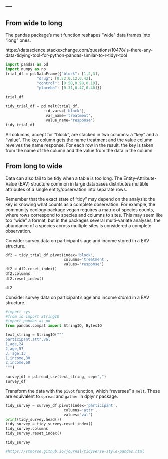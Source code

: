 ---
---

## From wide to long

The pandas package’s melt function reshapes “wide” data frames into “long” ones.

https://datascience.stackexchange.com/questions/10478/is-there-any-data-tidying-tool-for-python-pandas-similar-to-r-tidyr-tool

```python
import pandas as pd
import numpy as np
trial_df = pd.DataFrame({"block": [1,2,3],
              "drug": [0.22,0.12,0.42],
              "control": [0.58,0.98,0.19],
              "placebo": [0.31,0.47,0.40]})

trial_df

tidy_trial_df = pd.melt(trial_df,
                  id_vars=['block'],
                  var_name='treatment',
                  value_name='response')
tidy_trial_df

```

All columns, accept for “block”, are stacked in two columns: a “key” and a “value”. The key column gets the name treatment and the value column reveives the name response. For each row in the result, the key is taken from the name of the column and the value from the data in the column.

## From long to wide

Data can also fail to be tidy when a table is too long. The Entity-Attribute-Value (EAV) structure common in large databases distributes multible attributes of a single entity/observation into separate rows.

Remember that the exact state of “tidy” may depend on the analysis: the key is knowing what counts as a complete observation. For example, the community ecology package vegan requires a matrix of species counts, where rows correspond to species and columns to sites. This may seem like too “wide” a format, but in the packages several multi-variate analyses, the abundance of a species across multiple sites is considered a complete observation.

Consider survey data on participant’s age and income stored in a EAV structure.

```python

df2 = tidy_trial_df.pivot(index='block',
                          columns='treatment',
                          values='response')
df2 = df2.reset_index()
df2.columns
df2.reset_index()

df2

```

Consider survey data on participant's age and income *stored* in a EAV structure.

```python

#import sys
#from io import StringIO
#import pandas as pd
from pandas.compat import StringIO, BytesIO

text_string = StringIO("""
participant,attr,val
1,age,24
2,age,57
3, age,13
1,income,30
2,income,60
""")

survey_df = pd.read_csv(text_string, sep=",")
survey_df

```

Transform the data with the `pivot` function, which "reverses" a `melt`. These are equivalent to `spread` and `gather` in dplyr r package.


```python
tidy_survey = survey_df.pivot(index='participant',
                          columns='attr',
                          values='val')
print(tidy_survey.head())
tidy_survey = tidy_survey.reset_index()
tidy_survey.columns
tidy_survey.reset_index()

tidy_survey

#https://stmorse.github.io/journal/tidyverse-style-pandas.html

```

<!-- === -->

<!-- Question -->
<!-- : Why were `attr` and `val` not quoted in the call to `spread`? -->

<!-- Answer -->
<!-- : {:.fragment} They refer to existing column names. In `gather`, quotes are used -->
<!-- to create new column names. -->

<!-- === -->

<!-- One difficulty with EAV tables is the nature of missing data; an entire row -->
<!-- rather than a single cell is missing. Think about what "missing data" could mean -->
<!-- here---perhaps you can supply a value instead of the `NA` in the previous -->
<!-- result. -->

<!-- ```{r, handout = 0} -->
<!-- tidy_survey <- spread(survey, -->
<!--   key = attr, -->
<!--   value = val, -->
<!--   fill = 0) -->
<!-- ``` -->

<!-- === -->

<!-- ```{r} -->
<!-- tidy_survey -->
<!-- ``` -->

